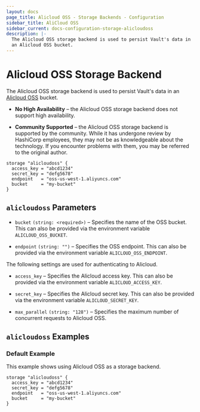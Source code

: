 ```yaml
---
layout: docs
page_title: Alicloud OSS - Storage Backends - Configuration
sidebar_title: AliCloud OSS
sidebar_current: docs-configuration-storage-alicloudoss
description: |-
  The Alicloud OSS storage backend is used to persist Vault's data in
  an Alicloud OSS bucket.
---
```


# Alicloud OSS Storage Backend

The Alicloud OSS storage backend is used to persist Vault's data in
an [Alicloud OSS][alicloudoss] bucket.

- **No High Availability** – the Alicloud OSS storage backend does not support
  high availability.

- **Community Supported** – the Alicloud OSS storage backend is supported by the
  community. While it has undergone review by HashiCorp employees, they may not
  be as knowledgeable about the technology. If you encounter problems with them,
  you may be referred to the original author.

```hcl
storage "alicloudoss" {
  access_key = "abcd1234"
  secret_key = "defg5678"
  endpoint   = "oss-us-west-1.aliyuncs.com"
  bucket     = "my-bucket"
}
```

## `alicloudoss` Parameters

- `bucket` `(string: <required>)` – Specifies the name of the OSS bucket. This
  can also be provided via the environment variable `ALICLOUD_OSS_BUCKET`.

- `endpoint` `(string: "")` – Specifies the OSS endpoint. This can also be
 provided via the environment variable `ALICLOUD_OSS_ENDPOINT`.

The following settings are used for authenticating to Alicloud.

- `access_key` – Specifies the Alicloud access key. This can also be provided via
  the environment variable `ALICLOUD_ACCESS_KEY`.

- `secret_key` – Specifies the Alicloud secret key. This can also be provided via
  the environment variable `ALICLOUD_SECRET_KEY`.

- `max_parallel` `(string: "128")` – Specifies the maximum number of concurrent
  requests to Alicloud OSS.

## `alicloudoss` Examples

### Default Example

This example shows using Alicloud OSS as a storage backend.

```hcl
storage "alicloudoss" {
  access_key = "abcd1234"
  secret_key = "defg5678"
  endpoint   = "oss-us-west-1.aliyuncs.com"
  bucket     = "my-bucket"
}
```

[alicloudoss]: https://www.alibabacloud.com/product/oss
